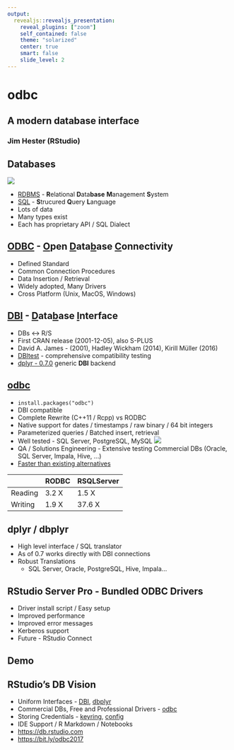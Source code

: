 ```yaml
---
output:
  revealjs::revealjs_presentation:
    reveal_plugins: ["zoom"]
    self_contained: false
    theme: "solarized"
    center: true
    smart: false
    slide_level: 2
---
```


<h1>odbc</h1>
<h2>A modern database interface</h2>
<h3>Jim Hester (RStudio)</h3>

## Databases

![](main_databases.jpg)

- [RDBMS](https://en.wikipedia.org/wiki/Relational_database_management_system) - **R**elational **D**ata**base** **M**anagement **S**ystem
- [SQL](https://en.wikipedia.org/wiki/SQL) - **S**trucured **Q**uery **L**anguage
- Lots of data
- Many types exist
- Each has proprietary API / SQL Dialect

## [ODBC](https://msdn.microsoft.com/en-us/library/ms710252(v=vs.85).aspx) - <u>O</u>pen <u>D</u>ata<u>b</u>ase <u>C</u>onnectivity

- Defined Standard
- Common Connection Procedures
- Data Insertion / Retrieval
- Widely adopted, Many Drivers
- Cross Platform (Unix, MacOS, Windows)

## [DBI](https://cran.r-project.org/package=DBI) - <u>D</u>ata<u>b</u>ase <u>I</u>nterface
- DBs <-> R/S
- First CRAN release (2001-12-05), also S-PLUS
- David A. James - (2001), Hadley Wickham (2014), Kirill Müller (2016)
- [DBItest](https://github.com/rstats-db/DBItest) - comprehensive compatibility testing
- [dplyr - 0.7.0](https://cran.r-project.org/package=dplyr) generic **DBI** backend

## [odbc](https://www.github.com/rstats-db/odbc#readme)

- `install.packages("odbc")`
- DBI compatible
- Complete Rewrite (C++11 / Rcpp) vs RODBC
- Native support for dates / timestamps / raw binary / 64 bit integers
- Parameterized queries / Batched insert, retrieval
- Well tested - SQL Server, PostgreSQL, MySQL ![](https://img.shields.io/codecov/c/github/rstats-db/odbc/master.svg)
- QA / Solutions Engineering - Extensive testing Commercial DBs (Oracle, SQL Server, Impala, Hive, ...)
- [Faster than existing alternatives](https://github.com/rstats-db/odbc#benchmarks)

|         | RODBC        | RSQLServer |
|---------|--------------|------------|
| Reading | 3.2 X        | 1.5 X      |
| Writing | 1.9 X        | 37.6 X     |

## dplyr / dbplyr

- High level interface / SQL translator
- As of 0.7 works directly with DBI connections
- Robust Translations
    - SQL Server, Oracle, PostgreSQL, Hive, Impala...

## RStudio Server Pro - Bundled ODBC Drivers
 - Driver install script / Easy setup
 - Improved performance
 - Improved error messages
 - Kerberos support
 - Future - RStudio Connect
 
## Demo

## RStudio's DB Vision
- Uniform Interfaces - [DBI](https://cran.r-project.org/package=DBI), [dbplyr](https://cran.r-project.org/package=dbplyr)
- Commercial DBs, Free and Professional Drivers - [odbc](https://cran.r-project.org/package=odbc)
- Storing Credentials - [keyring](https://github.com/gaborcsardi/keyring), [config](https://github.com/rstudio/config)
- IDE Support / R Markdown / Notebooks
- <https://db.rstudio.com>
- <https://bit.ly/odbc2017>
